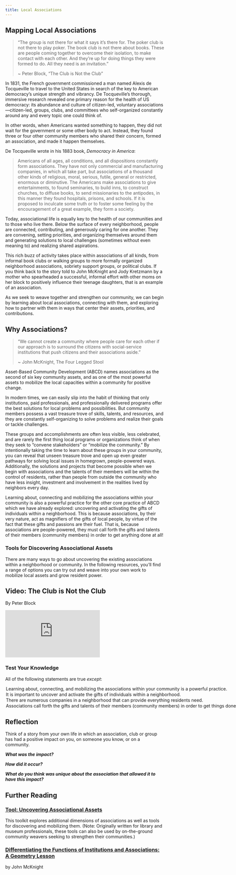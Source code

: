 ```yaml
---
title: Local Associations
---
```


## Mapping Local Associations

> “The group is not there for what it says it’s there for. The poker club is not there to play poker. The book club is not there about books. These are people coming together to overcome their isolation, to make contact with each other. And they’re up for doing things they were formed to do. All they need is an invitation.”
> 
> ~ Peter Block, “The Club is Not the Club”

In 1831, the French government commissioned a man named Alexis de Tocqueville to travel to the United States in search of the key to American democracy’s unique strength and vibrancy. De Tocqueville’s thorough, immersive research revealed one primary reason for the health of US democracy: its abundance and culture of citizen-led, voluntary associations—citizen-led, groups, clubs, and committees who self-organized constantly around any and every topic one could think of.

In other words, when Americans wanted something to happen, they did not wait for the government or some other body to act. Instead, they found three or four other community members who shared their concern, formed an association, and made it happen themselves.

De Tocqueville wrote in his 1883 book, _Democracy in America_:

> Americans of all ages, all conditions, and all dispositions constantly form associations. They have not only commercial and manufacturing companies, in which all take part, but associations of a thousand other kinds of religious, moral, serious, futile, general or restricted, enormous or diminutive. The Americans make associations to give entertainments, to found seminaries, to build inns, to construct churches, to diffuse books, to send missionaries to the antipodes, in this manner they found hospitals, prisons, and schools. If it is proposed to inculcate some truth or to foster some feeling by the encouragement of a great example, they form a society.

Today, associational life is equally key to the health of our communities and to those who live there. Below the surface of every neighborhood, people are connected, contributing, and generously caring for one another. They are convening, setting priorities, and organizing themselves around them and generating solutions to local challenges (sometimes without even meaning to) and realizing shared aspirations.

This rich buzz of activity takes place within associations of all kinds, from informal book clubs or walking groups to more formally organized neighborhood associations, sobriety support groups, or political clubs. If you think back to the story told to John McKnight and Jody Kretzmann by a mother who spearheaded a successful, informal effort with other moms on her block to positively influence their teenage daughters, that is an example of an association.

As we seek to weave together and strengthen our community, we can begin by learning about local associations, connecting with them, and exploring how to partner with them in ways that center their assets, priorities, and contributions.

## Why Associations?

> “We cannot create a community where people care for each other if our approach is to surround the citizens with social-service institutions that push citizens and their associations aside.”
> 
> ~ John McKnight, The Four Legged Stool

Asset-Based Community Development (ABCD) names associations as the second of six key community assets, and as one of the most powerful assets to mobilize the local capacities within a community for positive change.

In modern times, we can easily slip into the habit of thinking that only institutions, paid professionals, and professionally delivered programs offer the best solutions for local problems and possibilities. But community members possess a vast treasure trove of skills, talents, and resources, and they are constantly self-organizing to solve problems and realize their goals or tackle challenges.

These groups and accomplishments are often less visible, less celebrated, and are rarely the first thing local programs or organizations think of when they seek to “convene stakeholders” or “mobilize the community.” By intentionally taking the time to learn about these groups in your community, you can reveal that unseen treasure trove and open up even greater pathways for solving local issues in homegrown, people-powered ways. Additionally, the solutions and projects that become possible when we begin with associations and the talents of their members will be within the control of residents, rather than people from outside the community who have less insight, investment and involvement in the realities lived by neighbors every day.

Learning about, connecting and mobilizing the associations within your community is also a powerful practice for the other core practice of ABCD which we have already explored: uncovering and activating the gifts of individuals within a neighborhood. This is because associations, by their very nature, act as magnifiers of the gifts of local people, by virtue of the fact that these gifts and passions are their fuel. That is, because associations are people-powered, they must call forth the gifts and talents of their members (community members) in order to get anything done at all!

### Tools for Discovering Associational Assets

There are many ways to go about uncovering the existing associations within a neighborhood or community. In the following resources, you’ll find a range of options you can try out and weave into your own work to mobilize local assets and grow resident power.

## Video: The Club is Not the Club

By Peter Block

<Embed src="https://www.youtube.com/embed/29qa9ZS1_u4"/>

### Test Your Knowledge

All of the following statements are true _except_:

<MultipleChoice>
  <Option>
    Learning about, connecting, and mobilizing the associations within your community is a powerful practice.
  </Option>
  <Option>
    It is important to uncover and activate the gifts of individuals within a neighborhood.
  </Option>
  <Option isCorrect>
    There are numerous companies in a neighborhood that can provide everything residents need.
  </Option>
  <Option>
    Associations call forth the gifts and talents of their members (community members) in order to get things done.
  </Option>
</MultipleChoice>

## Reflection

Think of a story from your own life in which an association, club or group has had a positive impact on you, on someone you know, or on a community.

**_What was the impact?_**

**_How did it occur?_**

**_What do you think was unique about the association that allowed it to have this impact?_**

## Further Reading

### [Tool: Uncovering Associational Assets](https://www.imls.gov/sites/default/files/2022-07/tool-asset-mapping-association.pdf)

This toolkit explores additional dimensions of associations as well as tools for discovering and mobilizing them. (Note: Originally written for library and museum professionals, these tools can also be used by on-the-ground community weavers seeking to strengthen their communities.)

### [Differentiating the Functions of Institutions and Associations: A Geometry Lesson](https://johnmcknight.org/differentiating-the-functions-of-institutions-and-associations-a-geometry-lesson-learning-thirteen/)

by John McKnight

